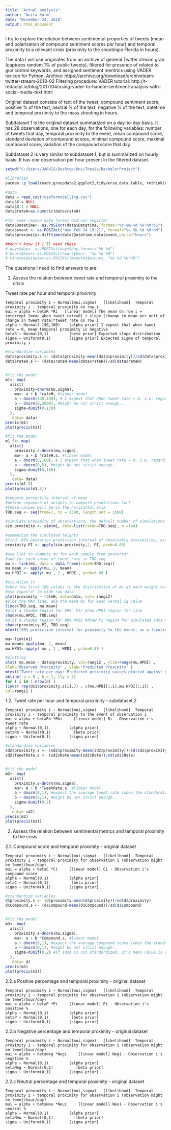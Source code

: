 ```yaml
---
title: "Actual analysis"
author: "Anita Kurm"
date: "November 24, 2018"
output: html_document
---
```


I try to explore the relation between sentimental properties of tweets (mean and polarization of compound sentiment scores per hour) and temporal proximity to a relevant crisis (proximity to the shootingin Florida in hours).

The data I will use originates from an archive of general Twitter stream grab (captures random 1% of public tweets), filtered for presence of related to gun control keywords, and assigned sentiment mentrics using VADER lexicon for Python.
Archive: https://archive.org/download/archiveteam-twitter-stream-2018-02
Filtering procedure: 
VADER tutorial: http://t-redactyl.io/blog/2017/04/using-vader-to-handle-sentiment-analysis-with-social-media-text.html

Original dataset consists of text of the tweet, compound sentiment score, positive % of the text, neutral % of the text, negative % of the text, datetime and temporal proximity to the mass shooting in hours.

Subdataset 1 is the original dataset summarized on a day-to-day basis. It has 28 observations, one for each day, for the following variables: number of tweets that day, temporal proximity to the event, mean compound score, standard deviation of compound scores, minimal compound score, maximal compound score, variation of the compound score that day.

Subdataset 2 is very similar to subdataset 1, but is summarized on hourly basis. It has one observation per hour present in the filtered dataset. 

```r
setwd("C:/Users/JARVIS/Desktop/Uni/Thesis/BachelorProject")

#libraries
pacman::p_load(readr,groupdata2,ggplot2,tidyverse,data.table, rethinking)

#data
data = read.csv("useformodelling.csv")
data$X = NULL
data$X.1 = NULL
data$rateH=as.numeric(data$rateH)

#for some reason date format did not register
data$Datetime<- as.POSIXct(data$Datetime, format="%Y-%m-%d %H:%M:%S")
data$event <- as.POSIXct("Wed Feb 14 19:21", format="%a %b %d %H:%M")
data$proximity<-difftime(data$Datetime,data$event,units="hours")

##don't know if i'll need these
# days$day<- as.POSIXct(days$day,format="%b %d")
# hours$hour<-as.POSIXct(hours$hour, "%b %d %H")
# minutes$minute<-as.POSIXct(minutes$minute, "%b %d %H:%M")

```

The questions I need to find answers to are:

1. Assess the relation between tweet rate and temporal proximity to the crisis

  Tweet rate per hour and temporal proximity
   
    Temporal proximity i ~ Normal(mui,sigma)   [likelihood]  Temporal proximity i - temporal proximity on row i 
    mui = alpha + betaR *Ri   [linear model] The mean on row i =  intercept (mean when tweet rate=0) + slope (change in mean per unit of change in tweet rate)*tweet rate on row i
    alpha ~ Normal(-150,100)    [alpha prior] I expext that when tweet rate = 0, mean temporal proximity is negative
    betaR ~ Normal(0,1)         [beta prior] Expected slope distribution
    sigma ~ Uniform(0,1)        [sigma prior] Expected sigma of temporal proximity i

```r
#standardize variables 
data$proximity.s <- (data$proximity-mean(data$proximity))/sd(data$proximity)
data$rateH.s <- (data$rateH-mean(data$rateH))/sd(data$rateH)


#fit the model
m1<- map(
  alist(
    proximity~dnorm(mu,sigma),
    mu<- a + b *rateH, #linear model
    a ~ dnorm(130,100), # I expext that when tweet rate = 0, i.e. regardless tweet rate, mean temporal proximity is positive, i.e. covers the 200h past the event
    b ~ dnorm(0,2000), #might be not strict enough..
    sigma~dunif(0,130)
  ),
   data= data)
precis(m1)
plot(precis(m1))

#fit the model
m1.5<- map(
  alist(
    proximity.s~dnorm(mu,sigma),
    mu<- a + b *rateH.s, #linear model
    a ~ dnorm(0,100), # I expext that when tweet rate = 0, i.e. regardless tweet rate, mean temporal proximity is positive, i.e. covers the 200h past the event
    b ~ dnorm(0,5), #might be not strict enough..
    sigma~dunif(0,100)
  ),
   data= data)
precis(m1.5)
plot(precis(m1.5))

#compute percentile interval of mean
#define sequence of weights to compute predictions for! 
#these values will be on the horizontal axis
TRD.seq <- seq(from=1, to = 1500, length.out = 1500) 

#simulate proximity of observations, the default number of simulations is 1000, I increased it here to make simulation variance smoother
sim.proximity <- sim(m1, data=list(rateH=TRD.seq), n =1e4)

#summarize the simulated heights
#find  89% posterior prediction interval of observable proximities, across the values of weight in TRD.seq
proximity.PI <- apply(sim.proximity,2, PI, prob=0.89)

#use link to compute mu for each sample from posterior
#and for each value of tweet rate in TRD.seq
mu <- link(m1, data = data.frame(rateH=TRD.seq))
mu.mean <- apply(mu, 2, mean)
mu.HPDI <- apply( mu , 2 , HPDI , prob=0.89 )

#visualize it
#show the first 100 values in the distribution of mu at each weight value  
#use type="n" to hide raw data
plot(proximity ~ rateH, data=data, col= rangi2)
#plot the MAP line, aka the mean mu for each verbal iq value
lines(TRD.seq, mu.mean)
#plot a shaded region for 89%  PI/ draw HPDI region for line
shade(mu.HPDI, TRD.seq)
#plot a shaded region for 89% HPDI #draw PI region for simulated ados scores
shade(proximity.PI, TRD.seq)
mtext("89% prediction interval for proximity to the event, as a fucntion of Tweet rate.")

mu<-link(m1)
mu.mean<-apply(mu, 2, mean)
mu.HPDI<-apply( mu , 2 , HPDI , prob=0.89 )

#plotting
plot( mu.mean ~ data$proximity, col=rangi2 , ylim=range(mu.HPDI) ,
xlab="Observed Proximity" , ylab="Predicted Proximity" )
mtext("Tweet rate per day: Predicted proximity values plotted against observed proximity values")
abline( a = 0 , b = 1, lty = 2)
for ( i in 1:nrow(d) )
lines( rep(ds1$proximity.s[i],2) , c(mu.HPDI[1,i],mu.HPDI[2,i]) ,
col=rangi2 )
```

  1.2. Tweet rate per hour and temporal proximity - subdataset 2
   
    Temporal proximity i ~ Normal(mui,sigma)   [likelihood]  Temporal proximity i - temporal proximity to the event of observation i 
    mui = alpha + betaRh *Rhi     [linear model] Ri - Observation i's tweet rate
    alpha ~ Normal(0,1)         [alpha prior] 
    betaRh ~ Normal(0,1)          [beta prior]
    sigma ~ Uniform(0,1)        [sigma prior] 
    
```r
#standardize variables 
sd2$proximity.s <- (sd2$proximity-mean(sd2$proximity))/sd(sd2$proximity)
sd2$TweetRate.s <- (sd2$Rate-mean(sd2$Rate))/sd(sd2$Rate)


#fit the model
m2<- map(
  alist(
    proximity.s~dnorm(mu,sigma),
    mu<- a + b *TweetRate.s, #linear model
    a ~ dnorm(0,1), #expect the average tweet rate (when the standardized score = 0) to result in an average standardized proximity (around  0) and you expect the standard deviations to be 1. 2 standard deviations should explain 95% of the variance, So these deviations allow us to be liberal here
    b ~ dnorm(0,1), #might be not strict enough..
    sigma~dunif(0,2)
  ),
   data= sd2)
precis(m2)
plot(precis(m2))
```
    

2. Assess the relation between sentimental metrics and temporal proximity to the crisis

  2.1. Compound score and temporal proximity - original dataset
   
    Temporal proximity i ~ Normal(mui,sigma)   [likelihood]  Temporal proximity i - temporal proximity for observation i (observation might be tweet/hour/day)
    mui = alpha + betaC *Ci     [linear model] Ci - Observation i's compound score
    alpha ~ Normal(0,1)         [alpha prior] 
    betaC ~ Normal(0,1)          [beta prior]
    sigma ~ Uniform(0,1)        [sigma prior] 

```r
#standardize variables 
d$proximity.s <- (d$proximity-mean(d$proximity))/sd(d$proximity)
d$Compound.s <- (d$Compound-mean(d$Compound))/sd(d$Compound)


#fit the model
m3<- map(
  alist(
    proximity.s~dnorm(mu,sigma),
    mu<- a + b *Compound.s, #linear model
    a ~ dnorm(0,1), #expect the average compound score (when the standardized score = 0) to result in an average standardized proximity (around  0) and you expect the standard deviations to be 1. 2 standard deviations should explain 95% of the variance, So these deviations allow us to be liberal here
    b ~ dnorm(0,1), #might be not strict enough..
    sigma~dunif(0,2) #if ados is not standardized, it's mean value is around 13, 5 is a pretty liberal prior. but when standardized the mean value is 0 and 
  ),
   data= d)
precis(m3)
plot(precis(m3))

```

  2.2.a Positive percentage and temporal proximity - original dataset
   
    Temporal proximity i ~ Normal(mui,sigma)   [likelihood]  Temporal proximity i - temporal proximity for observation i (observation might be tweet/hour/day)
    mui = alpha + betaP *Pi     [linear model] Pi - Observation i's positive %
    alpha ~ Normal(0,1)         [alpha prior] 
    betaP ~ Normal(0,1)          [beta prior]
    sigma ~ Uniform(0,1)        [sigma prior] 

  2.2.b Negative percentage and temporal proximity - original dataset
   
    Temporal proximity i ~ Normal(mui,sigma)   [likelihood]  Temporal proximity i - temporal proximity for observation i (observation might be tweet/hour/day)
    mui = alpha + betaNeg *Negi     [linear model] Negi - Observation i's negative %
    alpha ~ Normal(0,1)         [alpha prior] 
    betaNeg ~ Normal(0,1)          [beta prior]
    sigma ~ Uniform(0,1)        [sigma prior] 

  2.2.c Neutral percentage and temporal proximity - original dataset
   
    Temporal proximity i ~ Normal(mui,sigma)   [likelihood]  Temporal proximity i - temporal proximity for observation i (observation might be tweet/hour/day)
    mui = alpha + betaNeu *Neui     [linear model] Neui - Observation i's neutral %
    alpha ~ Normal(0,1)         [alpha prior] 
    betaNeu ~ Normal(0,1)          [beta prior]
    sigma ~ Uniform(0,1)        [sigma prior] 
    
```r

```

